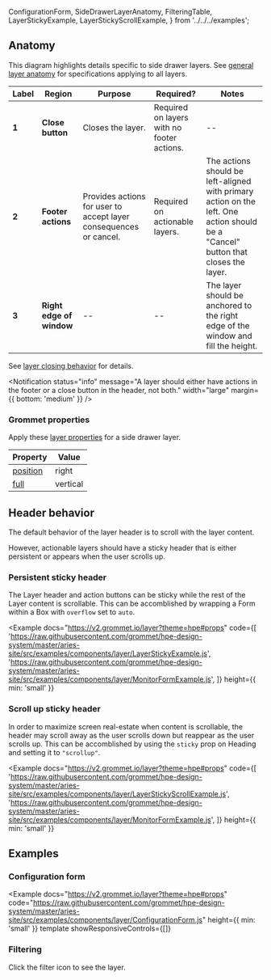   ConfigurationForm,
  SideDrawerLayerAnatomy,
  FilteringTable,
  LayerStickyExample,
  LayerStickyScrollExample,
} from '../../../examples';

## Anatomy

This diagram highlights details specific to side drawer layers. See [general layer anatomy](/components/layer#anatomy) for specifications applying to all layers.

<Example plain>
  <SideDrawerLayerAnatomy />
</Example>

| Label | Region                   | Purpose                                                           | Required?                                  | Notes                                                                                                                             |
| ----- | ------------------------ | ----------------------------------------------------------------- | ------------------------------------------ | --------------------------------------------------------------------------------------------------------------------------------- |
| **1** | **Close button**         | Closes the layer.                                                 | Required on layers with no footer actions. | --                                                                                                                                |
| **2** | **Footer actions**       | Provides actions for user to accept layer consequences or cancel. | Required on actionable layers.             | The actions should be left-aligned with primary action on the left. One action should be a "Cancel" button that closes the layer. |
| **3** | **Right edge of window** | --                                                                | --                                         | The layer should be anchored to the right edge of the window and fill the height.                                                 |

See [layer closing behavior](/components/layer#layer-closing-behavior) for details.

<Notification
  status="info"
  message="A layer should either have actions in the footer or a close button in the header, not both."
  width="large"
  margin={{ bottom: 'medium' }}
/>

### Grommet properties

Apply these [layer properties](https://v2.grommet.io/layer#props) for a side drawer layer.

| Property                                         | Value    |
| ------------------------------------------------ | -------- |
| [position](https://v2.grommet.io/layer#position) | right    |
| [full](https://v2.grommet.io/layer#full)         | vertical |

## Header behavior

The default behavior of the layer header is to scroll with the layer content.

However, actionable layers should have a sticky header that is either persistent or appears when the user scrolls up.

### Persistent sticky header

The Layer header and action buttons can be sticky while the rest of the Layer content is scrollable. This can be accomblished by wrapping a Form within a Box with `overflow` set to `auto`.

<Example
  docs="https://v2.grommet.io/layer?theme=hpe#props"
  code={[
    'https://raw.githubusercontent.com/grommet/hpe-design-system/master/aries-site/src/examples/components/layer/LayerStickyExample.js',
    'https://raw.githubusercontent.com/grommet/hpe-design-system/master/aries-site/src/examples/components/layer/MonitorFormExample.js',
  ]}
  height={{ min: 'small' }}
>
  <LayerStickyExample />
</Example>

### Scroll up sticky header

In order to maximize screen real-estate when content is scrollable, the header may scroll away as the user scrolls down but reappear as the user scrolls up. This can be accomblished by using the `sticky` prop
on Heading and setting it to `"scrollup"`.

<Example
  docs="https://v2.grommet.io/layer?theme=hpe#props"
  code={[
    'https://raw.githubusercontent.com/grommet/hpe-design-system/master/aries-site/src/examples/components/layer/LayerStickyScrollExample.js',
    'https://raw.githubusercontent.com/grommet/hpe-design-system/master/aries-site/src/examples/components/layer/MonitorFormExample.js',
  ]}
  height={{ min: 'small' }}
>
  <LayerStickyScrollExample />
</Example>

## Examples

### Configuration form

<Example
  docs="https://v2.grommet.io/layer?theme=hpe#props"
  code="https://raw.githubusercontent.com/grommet/hpe-design-system/master/aries-site/src/examples/components/layer/ConfigurationForm.js"
  height={{ min: 'small' }}
  template
  showResponsiveControls={[]}
>
  <ConfigurationForm />
</Example>

### Filtering

Click the filter icon to see the layer.

<Example template showResponsiveControls={[]}>
  <FilteringTable />
</Example>

